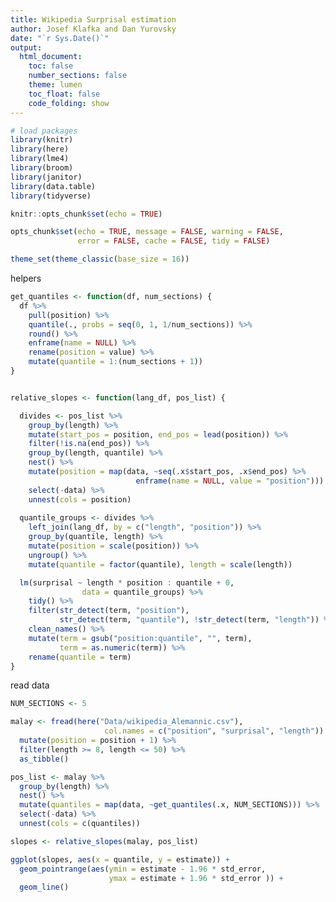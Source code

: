 ```yaml
---
title: Wikipedia Surprisal estimation
author: Josef Klafka and Dan Yurovsky
date: "`r Sys.Date()`"
output: 
  html_document:
    toc: false
    number_sections: false
    theme: lumen
    toc_float: false
    code_folding: show 
---
```


```r
# load packages
library(knitr)
library(here)
library(lme4)
library(broom)
library(janitor)
library(data.table)
library(tidyverse)

knitr::opts_chunk$set(echo = TRUE)

opts_chunk$set(echo = TRUE, message = FALSE, warning = FALSE, 
               error = FALSE, cache = FALSE, tidy = FALSE)

theme_set(theme_classic(base_size = 16))
```

helpers
```r
get_quantiles <- function(df, num_sections) {
  df %>%
    pull(position) %>%
    quantile(., probs = seq(0, 1, 1/num_sections)) %>%
    round() %>%
    enframe(name = NULL) %>%
    rename(position = value) %>%
    mutate(quantile = 1:(num_sections + 1))
}


relative_slopes <- function(lang_df, pos_list) {

  divides <- pos_list %>%
    group_by(length) %>%
    mutate(start_pos = position, end_pos = lead(position)) %>%
    filter(!is.na(end_pos)) %>%
    group_by(length, quantile) %>%
    nest() %>%
    mutate(position = map(data, ~seq(.x$start_pos, .x$end_pos) %>% 
                            enframe(name = NULL, value = "position"))) %>%
    select(-data) %>%
    unnest(cols = position)
  
  quantile_groups <- divides %>%
    left_join(lang_df, by = c("length", "position")) %>%
    group_by(quantile, length) %>%
    mutate(position = scale(position)) %>%
    ungroup() %>%
    mutate(quantile = factor(quantile), length = scale(length))

  lm(surprisal ~ length * position : quantile + 0,
                data = quantile_groups) %>%
    tidy() %>%
    filter(str_detect(term, "position"), 
           str_detect(term, "quantile"), !str_detect(term, "length")) %>%
    clean_names() %>%
    mutate(term = gsub("position:quantile", "", term),
           term = as.numeric(term)) %>%
    rename(quantile = term)
}
```

read data
```r
NUM_SECTIONS <- 5

malay <- fread(here("Data/wikipedia_Alemannic.csv"), 
                     col.names = c("position", "surprisal", "length")) %>%
  mutate(position = position + 1) %>%
  filter(length >= 8, length <= 50) %>%
  as_tibble()

pos_list <- malay %>%
  group_by(length) %>%
  nest() %>%
  mutate(quantiles = map(data, ~get_quantiles(.x, NUM_SECTIONS))) %>%
  select(-data) %>%
  unnest(cols = c(quantiles))

slopes <- relative_slopes(malay, pos_list)
```

```r
ggplot(slopes, aes(x = quantile, y = estimate)) + 
  geom_pointrange(aes(ymin = estimate - 1.96 * std_error, 
                      ymax = estimate + 1.96 * std_error )) + 
  geom_line()
```
